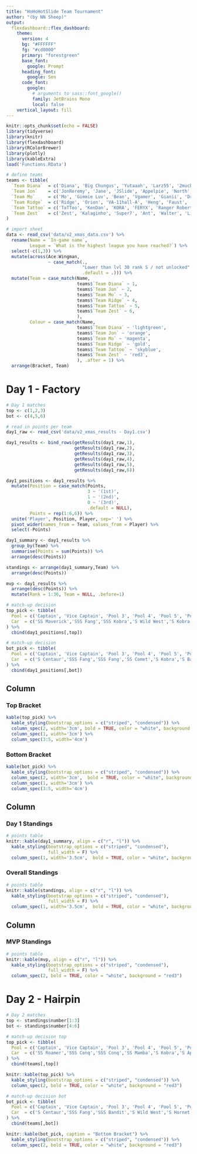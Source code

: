---
title: "HoHoHotSlide Team Tournament"
author: "(by NN Sheep)"
output: 
  flexdashboard::flex_dashboard:
    theme: 
      version: 4
      bg: "#FFFFFF"
      fg: "#cd0000" 
      primary: "forestgreen"
      base_font: 
        google: Prompt
      heading_font:
        google: Sen
      code_font:
        google: 
          # arguments to sass::font_google() 
          family: JetBrains Mono
          local: false
    vertical_layout: fill
---


```{r setup, include=FALSE}
knitr::opts_chunk$set(echo = FALSE)
library(tidyverse)
library(knitr)
library(flexdashboard)
library(RColorBrewer)
library(plotly)
library(kableExtra)
load('Functions.RData')
```

```{r}
# define teams
teams <- tibble(
  `Team Diana`  = c('Diana', 'Big Chungus', 'Yutaaah', 'Larz55', '2much', 'Doodlise'),
  `Team Jon`    = c('JonReremy', 'Jane', 'JSlide', 'Appelpie', 'North', 'Mr.Wood'),
  `Team Mo`     = c('Mo', 'Gimmie Luv', 'Bean', 'Vgamer', 'Gianii', 'Dreeps'),
  `Team Ridge`  = c('Ridge', 'Orion', 'VA-11hall-A', 'Heng', 'Faust', 'Daav'),
  `Team Tattoo` = c('TaTToo', 'KenDan', 'KORA', 'FERYX', 'Ranger Robert', 'Adopt'),
  `Team Zest`   = c('Zest', 'Kalaginho', 'Super7', 'Ant', 'Walter', 'Linsyuanyu'),
)

# import sheet
data <- read_csv('data/v2_xmas_data.csv') %>%
  rename(Name = `In-game name`,
         League = `What is the highest league you have reached?`) %>%
  select(-c(1,3)) %>%
  mutate(across(Ace:Wingman, 
                ~ case_match(., 
                             "Lower than lvl 30 rank S / not unlocked" ~ "NULL",
                             .default = .))) %>%
  mutate(Team = case_match(Name, 
                           teams$`Team Diana` ~ 1,
                           teams$`Team Jon` ~ 2,
                           teams$`Team Mo` ~ 3,
                           teams$`Team Ridge` ~ 4,
                           teams$`Team Tattoo` ~ 5,
                           teams$`Team Zest` ~ 6,
                           ),
         Colour = case_match(Name, 
                           teams$`Team Diana` ~ 'lightgreen',
                           teams$`Team Jon` ~ 'orange',
                           teams$`Team Mo` ~ 'magenta',
                           teams$`Team Ridge` ~ 'gold',
                           teams$`Team Tattoo` ~ 'skyblue',
                           teams$`Team Zest` ~ 'red3',
                           ), .after = 1) %>%
  arrange(Bracket, Team)
```

# Day 1 - Factory

```{r}
# Day 1 matches
top <- c(1,2,3)
bot <- c(4,5,6)
```

```{r}
# read in points per team
day1_raw <- read_csv('data/v2_xmas_results - Day1.csv') 

day1_results <- bind_rows(getResults(day1_raw,1),
                          getResults(day1_raw,2),
                          getResults(day1_raw,3),
                          getResults(day1_raw,4),
                          getResults(day1_raw,5),
                          getResults(day1_raw,6)) 

day1_positions <- day1_results %>%
  mutate(Position = case_match(Points, 
                               3 ~ '(1st)',
                               1 ~ '(2nd)',
                               0 ~ '(3rd)',
                               .default = NULL),
         Points = rep(1:6,6)) %>%
  unite('Player', Position, Player, sep=' ') %>%
  pivot_wider(names_from = Team, values_from = Player) %>%
  select(-Points)

day1_summary <- day1_results %>%
  group_by(Team) %>%
  summarise(Points = sum(Points)) %>%
  arrange(desc(Points))

standings <- arrange(day1_summary,Team) %>%
  arrange(desc(Points))

mvp <- day1_results %>%
  arrange(desc(Points)) %>%
  mutate(Rank = 1:36, Team = NULL, .before=1)
```

```{r}
# match-up decision
top_pick <- tibble(
  Pool = c('Captain', 'Vice Captain', 'Pool 3', 'Pool 4', 'Pool 5', 'Pool 6'),
  Car  = c('SS Maverick','SSS Fang','SSS Kobra','S Wild West','S Kobra','S Taxi')
) %>%
  cbind(day1_positions[,top])

# match-up decision
bot_pick <- tibble(
  Pool = c('Captain', 'Vice Captain', 'Pool 3', 'Pool 4', 'Pool 5', 'Pool 6'),
  Car  = c('S Centaur','SSS Fang','SSS Fang','SS Comet','S Kobra','S Bandit')
) %>%
  cbind(day1_positions[,bot])
```


Column {data-width=450}
--------------
### Top Bracket
```{r}
kable(top_pick) %>%
  kable_styling(bootstrap_options = c("striped", "condensed")) %>%
  column_spec(2, width='3cm', bold = TRUE, color = "white", background = "red3") %>%
  column_spec(1, width='3cm') %>%
  column_spec(3:5, width='4cm')
```
### Bottom Bracket
```{r}
kable(bot_pick) %>%
  kable_styling(bootstrap_options = c("striped", "condensed")) %>%
  column_spec(2, width='3cm',  bold = TRUE, color = "white", background = "red3") %>%
  column_spec(1, width='3cm') %>%
  column_spec(3:5, width='4cm')
```


Column {data-width=125}
--------------
### Day 1 Standings
```{r}
# points table 
knitr::kable(day1_summary, align = c("r", "l")) %>%
  kable_styling(bootstrap_options = c("striped", "condensed"), 
                full_width = F) %>%
  column_spec(1, width='3.5cm',  bold = TRUE, color = "white", background = "red3")
```
### Overall Standings
```{r}
# points table 
knitr::kable(standings, align = c("r", "l")) %>%
  kable_styling(bootstrap_options = c("striped", "condensed"), 
                full_width = F) %>%
  column_spec(1, width='3.5cm',  bold = TRUE, color = "white", background = "red3")
```

Column {data-width=175}
--------------
### MVP Standings
```{r}
# points table 
knitr::kable(mvp, align = c("r", "l")) %>%
  kable_styling(bootstrap_options = c("striped", "condensed"), 
                full_width = F) %>%
  column_spec(2, bold = TRUE, color = "white", background = "red3")
```


# Day 2 - Hairpin

```{r}
# Day 2 matches
top <- standings$number[1:3]
bot <- standings$number[4:6]
```

```{r}
# match-up decision top
top_pick <- tibble(
  Pool = c('Captain', 'Vice Captain', 'Pool 3', 'Pool 4', 'Pool 5', 'Pool 6'),
  Car  = c('SS Roamer','SSS Conq','SSS Conq','SS Mamba','S Kobra','S Apex')
) %>%
  cbind(teams[,top])

knitr::kable(top_pick) %>%
  kable_styling(bootstrap_options = c("striped", "condensed")) %>%
  column_spec(2, bold = TRUE, color = "white", background = "red3")
```

```{r}
# match-up decision bot
bot_pick <- tibble(
  Pool = c('Captain', 'Vice Captain', 'Pool 3', 'Pool 4', 'Pool 5', 'Pool 6'),
  Car  = c('S Centaur','SSS Fang','SSS Bandit','S Wild West','S Hornet','S Comet')
) %>%
  cbind(teams[,bot])

knitr::kable(bot_pick, caption = "Bottom Bracket") %>%
  kable_styling(bootstrap_options = c("striped", "condensed")) %>%
  column_spec(2, bold = TRUE, color = "white", background = "red3")
```











